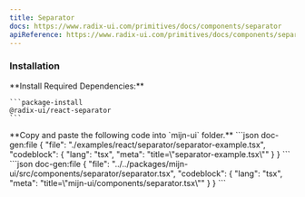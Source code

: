 ```yaml
---
title: Separator
docs: https://www.radix-ui.com/primitives/docs/components/separator
apiReference: https://www.radix-ui.com/primitives/docs/components/separator#api-reference
---
```



<ComponentPreview>
  <SeparatorExample />
</ComponentPreview>

### Installation

<Steps>
  <Step>
    **Install Required Dependencies:**
  
    ```package-install
    @radix-ui/react-separator
    ```
  </Step>

  <Step>
    **Copy and paste the following code into  `mijn-ui` folder.**
    <Tabs items={["Source Code", "Example Usage"]}>
        <Tab value="Example Usage">
          ```json doc-gen:file
          {
            "file": "./examples/react/separator/separator-example.tsx",
            "codeblock": {
              "lang": "tsx",
              "meta": "title=\"separator-example.tsx\""
            }
          }
          ```
        </Tab>
        <Tab value="Source Code">
          ```json doc-gen:file
          {
            "file": "../../packages/mijn-ui/src/components/separator/separator.tsx",
            "codeblock": {
              "lang": "tsx",
              "meta": "title=\"mijn-ui/components/separator.tsx\""
            }
          }
          ```
        </Tab>
    </Tabs>
  </Step>
</Steps>
